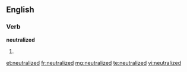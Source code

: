 ==English==

===Verb===
'''neutralized'''

# {{past of|[[neutralize]]}}

[[et:neutralized]]
[[fr:neutralized]]
[[mg:neutralized]]
[[te:neutralized]]
[[vi:neutralized]]